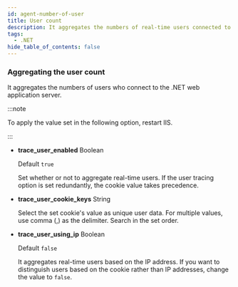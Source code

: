 ```yaml
---
id: agent-number-of-user
title: User count
description: It aggregates the numbers of real-time users connected to WAS.
tags:
  - .NET
hide_table_of_contents: false
---
```


### Aggregating the user count

It aggregates the numbers of users who connect to the .NET web application server.

:::note

To apply the value set in the following option, restart IIS.

:::

- **trace_user_enabled** <span class='type'>Boolean</span>

  Default `true`

  Set whether or not to aggregate real-time users. If the user tracing option is set redundantly, the cookie value takes precedence.

- **trace_user_cookie_keys** <span class='type'>String</span>

  Select the set cookie's value as unique user data. For multiple values, use comma (,) as the delimiter. Search in the set order.

- **trace_user_using_ip** <span class='type'>Boolean</span>

  Default `false`

  It aggregates real-time users based on the IP address. If you want to distinguish users based on the cookie rather than IP addresses, change the value to `false`.
